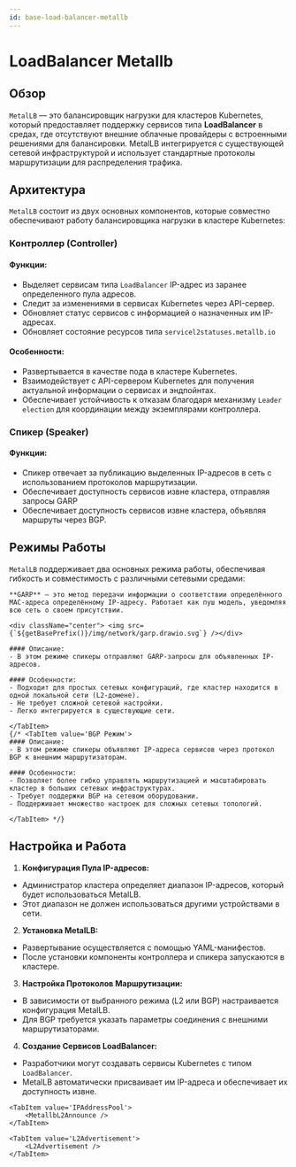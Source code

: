 ```yaml
---
id: base-load-balancer-metallb
---
```



# LoadBalancer Metallb

## Обзор

`MetalLB` — это балансировщик нагрузки для кластеров Kubernetes, который предоставляет поддержку сервисов типа **LoadBalancer** в средах, где отсутствуют внешние облачные провайдеры с встроенными решениями для балансировки. MetalLB интегрируется с существующей сетевой инфраструктурой и использует стандартные протоколы маршрутизации для распределения трафика.

## Архитектура

`MetalLB` состоит из двух основных компонентов, которые совместно обеспечивают работу балансировщика нагрузки в кластере Kubernetes:

### Контроллер (Controller)

#### Функции:

- Выделяет сервисам типа `LoadBalancer` IP-адрес из заранее определенного пула адресов.
- Следит за изменениями в сервисах Kubernetes через API-сервер.
- Обновляет статус сервисов с информацией о назначенных им IP-адресах.
- Обновляет состояние ресурсов типа `servicel2statuses.metallb.io`

#### Особенности:

- Развертывается в качестве пода в кластере Kubernetes.
- Взаимодействует с API-сервером Kubernetes для получения актуальной информации о сервисах и эндпойнтах.
- Обеспечивает устойчивость к отказам благодаря механизму `Leader election` для координации между экземплярами контроллера.

### Спикер (Speaker)

#### Функции:

- Спикер отвечает за публикацию выделенных IP-адресов в сеть с использованием протоколов маршрутизации.
- Обеспечивает доступность сервисов извне кластера, отправляя запросы GARP
- Обеспечивает доступность сервисов извне кластера, объявляя маршруты через BGP.

## Режимы Работы

`MetalLB` поддерживает два основных режима работы, обеспечивая гибкость и совместимость с различными сетевыми средами:

<Tabs>
    <TabItem value='L2 Режим'>

    **GARP** — это метод передачи информации о соответствии определённого MAC-адреса определённому IP-адресу. Работает как пуш модель, уведомляя всю сеть о своем присутствии.

    <div className="center"> <img src={`${getBasePrefix()}/img/network/garp.drawio.svg`} /></div>

    #### Описание:
    - В этом режиме спикеры отправляют GARP-запросы для объявленных IP-адресов.

    #### Особенности:
    - Подходит для простых сетевых конфигураций, где кластер находится в одной локальной сети (L2-домене).
    - Не требует сложной сетевой настройки.
    - Легко интегрируется в существующие сети.

    </TabItem>
    {/* <TabItem value='BGP Режим'>
    #### Описание:
    - В этом режиме спикеры объявляют IP-адреса сервисов через протокол BGP к внешним маршрутизаторам.

    #### Особенности:
    - Позволяет более гибко управлять маршрутизацией и масштабировать кластер в больших сетевых инфраструктурах.
    - Требует поддержки BGP на сетевом оборудовании.
    - Поддерживает множество настроек для сложных сетевых топологий.

    </TabItem> */}

</Tabs>

## Настройка и Работа

1. **Конфигурация Пула IP-адресов:**

- Администратор кластера определяет диапазон IP-адресов, который будет использоваться MetalLB.
- Этот диапазон не должен использоваться другими устройствами в сети.

2. **Установка MetalLB:**

- Развертывание осуществляется с помощью YAML-манифестов.
- После установки компоненты контроллера и спикера запускаются в кластере.

3. **Настройка Протоколов Маршрутизации:**

- В зависимости от выбранного режима (L2 или BGP) настраивается конфигурация MetalLB.
- Для BGP требуется указать параметры соединения с внешними маршрутизаторами.

4. **Создание Сервисов LoadBalancer:**

- Разработчики могут создавать сервисы Kubernetes с типом `LoadBalancer`.
- MetalLB автоматически присваивает им IP-адреса и обеспечивает их доступность извне.

<Tabs>

    <TabItem value='IPAddressPool'>
        <MetallbL2Announce />
    </TabItem>

    <TabItem value='L2Advertisement'>
        <L2Advertisement />
    </TabItem>

</Tabs>
